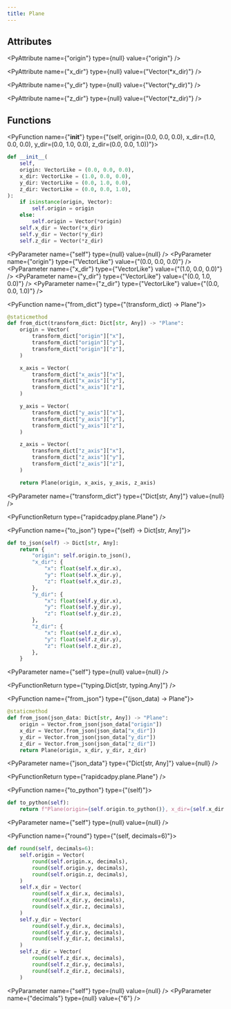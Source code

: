 ```yaml
---
title: Plane
---
```


## Attributes

<PyAttribute name={"origin"} type={null} value={"origin"} />

<PyAttribute name={"x_dir"} type={null} value={"Vector(*x_dir)"} />

<PyAttribute name={"y_dir"} type={null} value={"Vector(*y_dir)"} />

<PyAttribute name={"z_dir"} type={null} value={"Vector(*z_dir)"} />

## Functions

<PyFunction name={"__init__"} type={"(self, origin=(0.0, 0.0, 0.0), x_dir=(1.0, 0.0, 0.0), y_dir=(0.0, 1.0, 0.0), z_dir=(0.0, 0.0, 1.0))"}>

<PySourceCode >

```python
def __init__(
    self,
    origin: VectorLike = (0.0, 0.0, 0.0),
    x_dir: VectorLike = (1.0, 0.0, 0.0),
    y_dir: VectorLike = (0.0, 1.0, 0.0),
    z_dir: VectorLike = (0.0, 0.0, 1.0),
):
    if isinstance(origin, Vector):
        self.origin = origin
    else:
        self.origin = Vector(*origin)
    self.x_dir = Vector(*x_dir)
    self.y_dir = Vector(*y_dir)
    self.z_dir = Vector(*z_dir)
```

</PySourceCode>

<div >

<PyParameter name={"self"} type={null} value={null} />
<PyParameter name={"origin"} type={"VectorLike"} value={"(0.0, 0.0, 0.0)"} />
<PyParameter name={"x_dir"} type={"VectorLike"} value={"(1.0, 0.0, 0.0)"} />
<PyParameter name={"y_dir"} type={"VectorLike"} value={"(0.0, 1.0, 0.0)"} />
<PyParameter name={"z_dir"} type={"VectorLike"} value={"(0.0, 0.0, 1.0)"} />

</div>

<PyFunctionReturn type={null} />

</PyFunction>

<PyFunction name={"from_dict"} type={"(transform_dict) -> Plane"}>

<PySourceCode >

```python
@staticmethod
def from_dict(transform_dict: Dict[str, Any]) -> "Plane":
    origin = Vector(
        transform_dict["origin"]["x"],
        transform_dict["origin"]["y"],
        transform_dict["origin"]["z"],
    )

    x_axis = Vector(
        transform_dict["x_axis"]["x"],
        transform_dict["x_axis"]["y"],
        transform_dict["x_axis"]["z"],
    )

    y_axis = Vector(
        transform_dict["y_axis"]["x"],
        transform_dict["y_axis"]["y"],
        transform_dict["y_axis"]["z"],
    )

    z_axis = Vector(
        transform_dict["z_axis"]["x"],
        transform_dict["z_axis"]["y"],
        transform_dict["z_axis"]["z"],
    )

    return Plane(origin, x_axis, y_axis, z_axis)
```

</PySourceCode>

<div >

<PyParameter name={"transform_dict"} type={"Dict[str, Any]"} value={null} />

</div>

<PyFunctionReturn type={"rapidcadpy.plane.Plane"} />

</PyFunction>

<PyFunction name={"to_json"} type={"(self) -> Dict[str, Any]"}>

<PySourceCode >

```python
def to_json(self) -> Dict[str, Any]:
    return {
        "origin": self.origin.to_json(),
        "x_dir": {
            "x": float(self.x_dir.x),
            "y": float(self.x_dir.y),
            "z": float(self.x_dir.z),
        },
        "y_dir": {
            "x": float(self.y_dir.x),
            "y": float(self.y_dir.y),
            "z": float(self.y_dir.z),
        },
        "z_dir": {
            "x": float(self.z_dir.x),
            "y": float(self.z_dir.y),
            "z": float(self.z_dir.z),
        },
    }
```

</PySourceCode>

<div >

<PyParameter name={"self"} type={null} value={null} />

</div>

<PyFunctionReturn type={"typing.Dict[str, typing.Any]"} />

</PyFunction>

<PyFunction name={"from_json"} type={"(json_data) -> Plane"}>

<PySourceCode >

```python
@staticmethod
def from_json(json_data: Dict[str, Any]) -> "Plane":
    origin = Vector.from_json(json_data["origin"])
    x_dir = Vector.from_json(json_data["x_dir"])
    y_dir = Vector.from_json(json_data["y_dir"])
    z_dir = Vector.from_json(json_data["z_dir"])
    return Plane(origin, x_dir, y_dir, z_dir)
```

</PySourceCode>

<div >

<PyParameter name={"json_data"} type={"Dict[str, Any]"} value={null} />

</div>

<PyFunctionReturn type={"rapidcadpy.plane.Plane"} />

</PyFunction>

<PyFunction name={"to_python"} type={"(self)"}>

<PySourceCode >

```python
def to_python(self):
    return f"Plane(origin={self.origin.to_python()}, x_dir={self.x_dir.to_python()}, y_dir={self.y_dir.to_python()}, z_dir={self.z_dir.to_python()})"
```

</PySourceCode>

<div >

<PyParameter name={"self"} type={null} value={null} />

</div>

<PyFunctionReturn type={null} />

</PyFunction>

<PyFunction name={"round"} type={"(self, decimals=6)"}>

<PySourceCode >

```python
def round(self, decimals=6):
    self.origin = Vector(
        round(self.origin.x, decimals),
        round(self.origin.y, decimals),
        round(self.origin.z, decimals),
    )
    self.x_dir = Vector(
        round(self.x_dir.x, decimals),
        round(self.x_dir.y, decimals),
        round(self.x_dir.z, decimals),
    )
    self.y_dir = Vector(
        round(self.y_dir.x, decimals),
        round(self.y_dir.y, decimals),
        round(self.y_dir.z, decimals),
    )
    self.z_dir = Vector(
        round(self.z_dir.x, decimals),
        round(self.z_dir.y, decimals),
        round(self.z_dir.z, decimals),
    )
```

</PySourceCode>

<div >

<PyParameter name={"self"} type={null} value={null} />
<PyParameter name={"decimals"} type={null} value={"6"} />

</div>

<PyFunctionReturn type={null} />

</PyFunction>